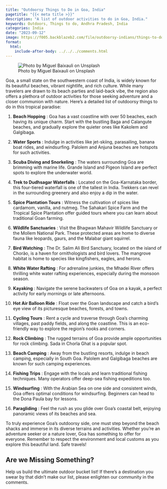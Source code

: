 ```yaml
---
title: "Outdoorsy Things to Do in Goa, India"
pagetitle: "{{< meta title >}}"
description: "A list of outdoor activities to do in Goa, India."
keywords: Outdoors, Things to do, Andhra Pradesh, India
categories: India
date: "2023-09-12"
image: https://f005.backblazeb2.com/file/outdoorsy-indians/things-to-do/goa-beach-surfers.jpg
format:
  html:
    include-after-body: ../../../comments.html
---
```

![Photo by Miguel Baixauli on Unsplash](https://f005.backblazeb2.com/file/outdoorsy-indians/things-to-do/goa-beach-surfers.jpg){fig-alt="Surfers walking towards the ocean carrying their surf boards" .preview-image}

Goa, a small state on the southwestern coast of India, is widely known for its beautiful beaches, vibrant nightlife, and rich culture. While many travelers are drawn to its beach parties and laid-back vibe, the region also offers a plethora of outdoor activities for those seeking adventure and a closer communion with nature. Here’s a detailed list of outdoorsy things to do in this tropical paradise: 

1. **Beach Hopping** : Goa has a vast coastline with over 50 beaches, each having its unique charm. Start with the bustling Baga and Calangute beaches, and gradually explore the quieter ones like Kakolem and Galgibaga. 

2. **Water Sports** : Indulge in activities like jet-skiing, parasailing, banana boat rides, and windsurfing. Palolem and Anjuna beaches are hotspots for such activities. 

3. **Scuba Diving and Snorkeling** : The waters surrounding Goa are brimming with marine life. Grande Island and Pigeon Island are perfect spots to explore the underwater world. 

4. **Trek to Dudhsagar Waterfalls** : Located on the Goa-Karnataka border, this four-tiered waterfall is one of the tallest in India. Trekkers can revel in the surrounding greenery and also enjoy a dip in the water. 

5. **Spice Plantation Tours** : Witness the cultivation of spices like cardamom, vanilla, and nutmeg. The Sahakari Spice Farm and the Tropical Spice Plantation offer guided tours where you can learn about traditional Goan farming. 

6. **Wildlife Sanctuaries** : Visit the Bhagwan Mahavir Wildlife Sanctuary or the Mollem National Park. These protected areas are home to diverse fauna like leopards, gaurs, and the Malabar giant squirrel. 

7. **Bird Watching** : The Dr. Salim Ali Bird Sanctuary, located on the island of Chorão, is a haven for ornithologists and bird lovers. The mangrove habitat is home to species like kingfishers, eagles, and herons. 

8. **White Water Rafting** : For adrenaline junkies, the Mhadei River offers thrilling white water rafting experiences, especially during the monsoon season. 

9. **Kayaking** : Navigate the serene backwaters of Goa on a kayak, a perfect activity for early mornings or late afternoons. 

10. **Hot Air Balloon Ride** : Float over the Goan landscape and catch a bird’s eye view of its picturesque beaches, forests, and towns. 

11. **Cycling Tours** : Rent a cycle and traverse through Goa’s charming villages, past paddy fields, and along the coastline. This is an eco-friendly way to explore the region’s nooks and corners. 

12. **Rock Climbing** : The rugged terrains of Goa provide ample opportunities for rock climbing. Sada in Chorla Ghat is a popular spot. 

13. **Beach Camping** : Away from the bustling resorts, indulge in beach camping, especially in South Goa. Palolem and Galgibaga beaches are known for such camping experiences. 

14. **Fishing Trips** : Engage with the locals and learn traditional fishing techniques. Many operators offer deep-sea fishing expeditions too. 

15. **Windsurfing** : With the Arabian Sea on one side and consistent winds, Goa offers optimal conditions for windsurfing. Beginners can head to the Dona Paula bay for lessons. 

16. **Paragliding** : Feel the rush as you glide over Goa’s coastal belt, enjoying panoramic views of its beaches and sea.

To truly experience Goa’s outdoorsy side, one must step beyond the beach shacks and immerse in its diverse terrains and activities. Whether you’re an adventure seeker or a nature lover, Goa has something to offer for everyone. Remember to respect the environment and local customs as you explore this beautiful land. Safe travels!

::: callout-tip
## Are we Missing Something?
Help us build the ultimate outdoor bucket list! If there's a destination you swear by that didn't make our list, please enlighten our community in the comments.
:::
